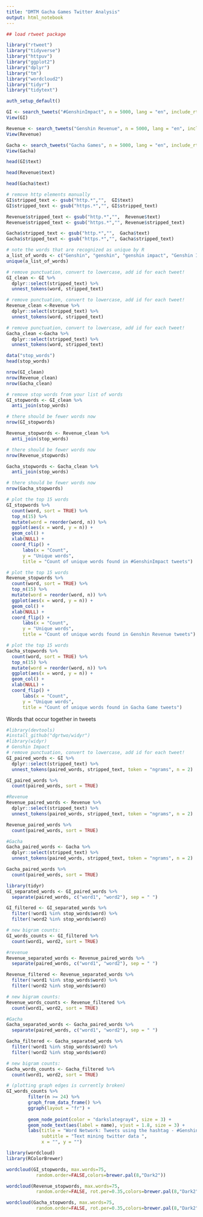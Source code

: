 ---
title: "DMTM Gacha Games Twitter Analysis"
output: html_notebook
---

```{r}
## load rtweet package

library("rtweet")
library("tidyverse")
library("httpuv")
library("ggplot2")
library("dplyr")
library("tm")
library("wordcloud2")
library("tidyr")
library("tidytext")
```


```{r}
auth_setup_default()
```
```{r}
GI <- search_tweets("#GenshinImpact", n = 5000, lang = "en", include_rts = FALSE)
View(GI)
```

```{r}
Revenue <- search_tweets("Genshin Revenue", n = 5000, lang = "en", include_rts = FALSE)
View(Revenue)
```

```{r}
Gacha <- search_tweets("Gacha Games", n = 5000, lang = "en", include_rts = FALSE)
View(Gacha)
```


```{r}
head(GI$text)
```

```{r}
head(Revenue$text)
```
```{r}
head(Gacha$text)
```


```{r}
# remove http elements manually
GI$stripped_text <- gsub("http.*","",  GI$text)
GI$stripped_text <- gsub("https.*","", GI$stripped_text)

Revenue$stripped_text <- gsub("http.*","",  Revenue$text)
Revenue$stripped_text <- gsub("https.*","", Revenue$stripped_text)

Gacha$stripped_text <- gsub("http.*","",  Gacha$text)
Gacha$stripped_text <- gsub("https.*","", Gacha$stripped_text)

```

```{r}
# note the words that are recognized as unique by R
a_list_of_words <- c("Genshin", "genshin", "genshin impact", "Genshin Impact", "gi", "games", "game", ",")
unique(a_list_of_words)

```
```{r}
# remove punctuation, convert to lowercase, add id for each tweet!
GI_clean <- GI %>%
  dplyr::select(stripped_text) %>%
  unnest_tokens(word, stripped_text)
```

```{r}
# remove punctuation, convert to lowercase, add id for each tweet!
Revenue_clean <-Revenue %>%
  dplyr::select(stripped_text) %>%
  unnest_tokens(word, stripped_text)
```

```{r}

# remove punctuation, convert to lowercase, add id for each tweet!
Gacha_clean <-Gacha %>%
  dplyr::select(stripped_text) %>%
  unnest_tokens(word, stripped_text)
```


```{r}
data("stop_words")
head(stop_words)
```

```{r}
nrow(GI_clean)
nrow(Revenue_clean)
nrow(Gacha_clean)
```

```{r}

# remove stop words from your list of words
GI_stopwords <- GI_clean %>%
  anti_join(stop_words)

# there should be fewer words now
nrow(GI_stopwords)

```

```{r}

Revenue_stopwords <- Revenue_clean %>%
  anti_join(stop_words)

# there should be fewer words now
nrow(Revenue_stopwords)
```

```{r}
Gacha_stopwords <- Gacha_clean %>%
  anti_join(stop_words)

# there should be fewer words now
nrow(Gacha_stopwords)
```


```{r}
# plot the top 15 words 
GI_stopwords %>%
  count(word, sort = TRUE) %>%
  top_n(15) %>%
  mutate(word = reorder(word, n)) %>%
  ggplot(aes(x = word, y = n)) +
  geom_col() +
  xlab(NULL) +
  coord_flip() +
      labs(x = "Count",
      y = "Unique words",
      title = "Count of unique words found in #GenshinImpact tweets")
```

```{r}
# plot the top 15 words 
Revenue_stopwords %>%
  count(word, sort = TRUE) %>%
  top_n(15) %>%
  mutate(word = reorder(word, n)) %>%
  ggplot(aes(x = word, y = n)) +
  geom_col() +
  xlab(NULL) +
  coord_flip() +
      labs(x = "Count",
      y = "Unique words",
      title = "Count of unique words found in Genshin Revenue tweets")
```

```{r}
# plot the top 15 words 
Gacha_stopwords %>%
  count(word, sort = TRUE) %>%
  top_n(15) %>%
  mutate(word = reorder(word, n)) %>%
  ggplot(aes(x = word, y = n)) +
  geom_col() +
  xlab(NULL) +
  coord_flip() +
      labs(x = "Count",
      y = "Unique words",
      title = "Count of unique words found in Gacha Game tweets")
```

Words that occur together in tweets
```{r}
#library(devtools)
#install_github("dgrtwo/widyr")
#library(widyr)
# Genshin Impact
# remove punctuation, convert to lowercase, add id for each tweet!
GI_paired_words <- GI %>%
  dplyr::select(stripped_text) %>%
  unnest_tokens(paired_words, stripped_text, token = "ngrams", n = 2)

GI_paired_words %>%
  count(paired_words, sort = TRUE)
```

```{r}
#Revenue
Revenue_paired_words <- Revenue %>%
  dplyr::select(stripped_text) %>%
  unnest_tokens(paired_words, stripped_text, token = "ngrams", n = 2)

Revenue_paired_words %>%
  count(paired_words, sort = TRUE)
```


```{r}
#Gacha
Gacha_paired_words <- Gacha %>%
  dplyr::select(stripped_text) %>%
  unnest_tokens(paired_words, stripped_text, token = "ngrams", n = 2)

Gacha_paired_words %>%
  count(paired_words, sort = TRUE)
```

```{r}
library(tidyr)
GI_separated_words <- GI_paired_words %>%
  separate(paired_words, c("word1", "word2"), sep = " ")

GI_filtered <- GI_separated_words %>%
  filter(!word1 %in% stop_words$word) %>%
  filter(!word2 %in% stop_words$word)

# new bigram counts:
GI_words_counts <- GI_filtered %>%
  count(word1, word2, sort = TRUE)
```


```{r}
#revenue
Revenue_separated_words <- Revenue_paired_words %>%
  separate(paired_words, c("word1", "word2"), sep = " ")

Revenue_filtered <- Revenue_separated_words %>%
  filter(!word1 %in% stop_words$word) %>%
  filter(!word2 %in% stop_words$word)

# new bigram counts:
Revenue_words_counts <- Revenue_filtered %>%
  count(word1, word2, sort = TRUE)
```

```{r}
#Gacha
Gacha_separated_words <- Gacha_paired_words %>%
  separate(paired_words, c("word1", "word2"), sep = " ")

Gacha_filtered <- Gacha_separated_words %>%
  filter(!word1 %in% stop_words$word) %>%
  filter(!word2 %in% stop_words$word)

# new bigram counts:
Gacha_words_counts <- Gacha_filtered %>%
  count(word1, word2, sort = TRUE)
```

```{r}

# (plotting graph edges is currently broken)
GI_words_counts %>%
        filter(n >= 24) %>%
        graph_from_data_frame() %>%
        ggraph(layout = "fr") +
       
        geom_node_point(color = "darkslategray4", size = 3) +
        geom_node_text(aes(label = name), vjust = 1.8, size = 3) +
        labs(title = "Word Network: Tweets using the hashtag - #GenshinImpact",
             subtitle = "Text mining twitter data ",
             x = "", y = "")
```
```{r}
library(wordcloud)
library(RColorBrewer)
```

```{r}
wordcloud(GI_stopwords, max.words=75, 
           random.order=FALSE,colors=brewer.pal(8,"Dark2"))
```

```{r}
wordcloud(Revenue_stopwords, max.words=75, 
           random.order=FALSE, rot.per=0.35,colors=brewer.pal(8,"Dark2"))
```

```{r}
wordcloud(Gacha_stopwords, max.words=75, 
           random.order=FALSE, rot.per=0.35,colors=brewer.pal(8,"Dark2"))
```


